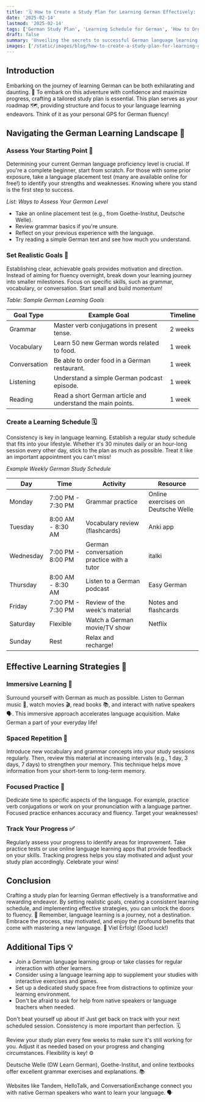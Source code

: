 ```yaml
---
title: '🗓️ How to Create a Study Plan for Learning German Effectively: Your Roadmap to Fluency 🇩🇪'
date: '2025-02-14'
lastmod: '2025-02-14'
tags: ['German Study Plan', 'Learning Schedule for German', 'How to Organize Language Studies', 'German Learning Strategies', 'Effective Language Learning']
draft: false
summary: 'Unveiling the secrets to successful German language learning. Discover the art of crafting a personalized study plan that will guide you towards fluency with ease and efficiency. 🚀 Get organized and start learning!'
images: ['/static/images/blog/how-to-create-a-study-plan-for-learning-german-effectively-1.png']
---
```


## Introduction

Embarking on the journey of learning German can be both exhilarating and daunting. 🤩 To embark on this adventure with confidence and maximize progress, crafting a tailored study plan is essential. This plan serves as your roadmap 🗺️, providing structure and focus to your language learning endeavors. Think of it as your personal GPS for German fluency!

## Navigating the German Learning Landscape 🧭

### Assess Your Starting Point 📍

Determining your current German language proficiency level is crucial. If you're a complete beginner, start from scratch. For those with some prior exposure, take a language placement test (many are available online for free!) to identify your strengths and weaknesses. Knowing where you stand is the first step to success.

_List: Ways to Assess Your German Level_

- Take an online placement test (e.g., from Goethe-Institut, Deutsche Welle).
- Review grammar basics if you're unsure.
- Reflect on your previous experience with the language.
- Try reading a simple German text and see how much you understand.

### Set Realistic Goals 🎯

Establishing clear, achievable goals provides motivation and direction. Instead of aiming for fluency overnight, break down your learning journey into smaller milestones. Focus on specific skills, such as grammar, vocabulary, or conversation. Start small and build momentum!

_Table: Sample German Learning Goals_

| Goal Type    | Example Goal                                                | Timeline |
| ------------ | ----------------------------------------------------------- | -------- |
| Grammar      | Master verb conjugations in present tense.                  | 2 weeks  |
| Vocabulary   | Learn 50 new German words related to food.                  | 1 week   |
| Conversation | Be able to order food in a German restaurant.               | 1 week   |
| Listening    | Understand a simple German podcast episode.                 | 1 week   |
| Reading      | Read a short German article and understand the main points. | 1 week   |

### Create a Learning Schedule 🗓️

Consistency is key in language learning. Establish a regular study schedule that fits into your lifestyle. Whether it's 30 minutes daily or an hour-long session every other day, stick to the plan as much as possible. Treat it like an important appointment you can't miss!

_Example Weekly German Study Schedule_

| Day       | Time              | Activity                                  | Resource                           |
| --------- | ----------------- | ----------------------------------------- | ---------------------------------- |
| Monday    | 7:00 PM - 7:30 PM | Grammar practice                          | Online exercises on Deutsche Welle |
| Tuesday   | 8:00 AM - 8:30 AM | Vocabulary review (flashcards)            | Anki app                           |
| Wednesday | 7:00 PM - 8:00 PM | German conversation practice with a tutor | italki                             |
| Thursday  | 8:00 AM - 8:30 AM | Listen to a German podcast                | Easy German                        |
| Friday    | 7:00 PM - 7:30 PM | Review of the week's material             | Notes and flashcards               |
| Saturday  | Flexible          | Watch a German movie/TV show              | Netflix                            |
| Sunday    | Rest              | Relax and recharge!                       |                                    |

## Effective Learning Strategies 🚀

### Immersive Learning 🌊

Surround yourself with German as much as possible. Listen to German music 🎵, watch movies 🎬, read books 📚, and interact with native speakers 🗣️. This immersive approach accelerates language acquisition. Make German a part of your everyday life!

### Spaced Repetition 🧠

Introduce new vocabulary and grammar concepts into your study sessions regularly. Then, review this material at increasing intervals (e.g., 1 day, 3 days, 7 days) to strengthen your memory. This technique helps move information from your short-term to long-term memory.

### Focused Practice 💪

Dedicate time to specific aspects of the language. For example, practice verb conjugations or work on your pronunciation with a language partner. Focused practice enhances accuracy and fluency. Target your weaknesses!

### Track Your Progress ✅

Regularly assess your progress to identify areas for improvement. Take practice tests or use online language learning apps that provide feedback on your skills. Tracking progress helps you stay motivated and adjust your study plan accordingly. Celebrate your wins!

## Conclusion

Crafting a study plan for learning German effectively is a transformative and rewarding endeavor. By setting realistic goals, creating a consistent learning schedule, and implementing effective strategies, you can unlock the doors to fluency. 🎉 Remember, language learning is a journey, not a destination. Embrace the process, stay motivated, and enjoy the profound benefits that come with mastering a new language. 🥳 Viel Erfolg! (Good luck!)

## Additional Tips 💡

- Join a German language learning group or take classes for regular interaction with other learners.
- Consider using a language learning app to supplement your studies with interactive exercises and games.
- Set up a dedicated study space free from distractions to optimize your learning environment.
- Don't be afraid to ask for help from native speakers or language teachers when needed.

<FAQ question="What if I miss a study session?">Don't beat yourself up about it! Just get back on track with your next scheduled session. Consistency is more important than perfection. 🗓️</FAQ>

<FAQ question="How often should I review my study plan?">Review your study plan every few weeks to make sure it's still working for you. Adjust it as needed based on your progress and changing circumstances. Flexibility is key! ⚙️</FAQ>

<FAQ question="What are some good resources for German grammar practice?">Deutsche Welle (DW Learn German), Goethe-Institut, and online textbooks offer excellent grammar exercises and explanations. 📚</FAQ>

<FAQ question="How can I find a language partner for conversation practice?">Websites like Tandem, HelloTalk, and ConversationExchange connect you with native German speakers who want to learn your language. 🗣️</FAQ>
